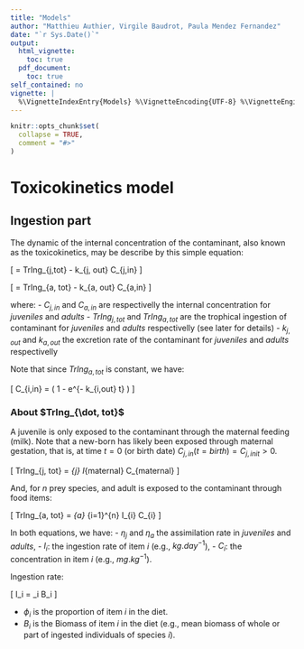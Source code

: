 ```yaml
---
title: "Models"
author: "Matthieu Authier, Virgile Baudrot, Paula Mendez Fernandez"
date: "`r Sys.Date()`"
output:
  html_vignette:
    toc: true
  pdf_document:
    toc: true
self_contained: no
vignette: |
  %\VignetteIndexEntry{Models} %\VignetteEncoding{UTF-8} %\VignetteEngine{knitr::rmarkdown}
---
```


```r
knitr::opts_chunk$set(
  collapse = TRUE,
  comment = "#>"
)
```


# Toxicokinetics model

## Ingestion part

The dynamic of the internal concentration of the contaminant, also known as the toxicokinetics, may be describe by this simple equation:

\[
\frac{dC_{j,in}}{dt} = TrIng_{j,tot} - k_{j, out}  C_{j,in}
\]

\[
\frac{dC_{a,in}}{dt} = TrIng_{a, tot} - k_{a, out} C_{a,in}
\]


where:
- $C_{j, in}$ and $C_{a,in}$ are respectivelly the internal concentration for *juveniles* and *adults*
- $TrIng_{j, tot}$ and $TrIng_{a, tot}$  are the trophical ingestion of contaminant for *juveniles* and *adults* respectivelly (see later for details)
- $k_{j,out}$ and $k_{a, out}$ the excretion rate of the contaminant for *juveniles* and *adults* respectivelly

Note that since $TrIng_{a, tot}$ is constant, we have:

\[
C_{i,in} = \frac{TrIng_{i, tot}}{k_{out}}\left( 1 - e^{- k_{i,out} t} \right)
\]


### About $TrIng_{\dot, tot}$

A juvenile is only exposed to the contaminant through the maternal feeding (milk). Note that a new-born has likely been exposed through maternal gestation, that is, at time $t=0$ (or birth date) $C_{j,in}(t=birth) = C_{j,init}>0$.

\[
TrIng_{j, tot} = \eta_{j} \times I_{maternal} \times C_{maternal}
\]

And, for $n$ prey species, and adult is exposed to the contaminant through food items:

\[
TrIng_{a, tot} = \eta_{a} \sum_{i=1}^{n} \times I_{i} \times C_{i}
\]

In both equations, we have:
- $\eta_{j}$ and $\eta_{a}$ the assimilation rate in *juveniles* and *adults*,
- $I_i$: the ingestion rate of item $i$ (e.g., $kg.day^{-1}$),
- $C_i$: the concentration in item $i$ (e.g., $mg.kg^{-1}$).

Ingestion rate:

\[
I_i = \phi_i \times B_i
\]

- $\phi_i$ is the proportion of item $i$ in the diet.
- $B_i$ is the Biomass of item $i$ in the diet (e.g., mean biomass of whole or part of ingested individuals of species $i$).





